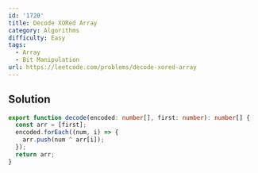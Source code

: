 ```yaml
---
id: '1720'
title: Decode XORed Array
category: Algorithms
difficulty: Easy
tags:
  - Array
  - Bit Manipulation
url: https://leetcode.com/problems/decode-xored-array
---
```


## Solution

```typescript showLineNumbers
export function decode(encoded: number[], first: number): number[] {
  const arr = [first];
  encoded.forEach((num, i) => {
    arr.push(num ^ arr[i]);
  });
  return arr;
}
```
